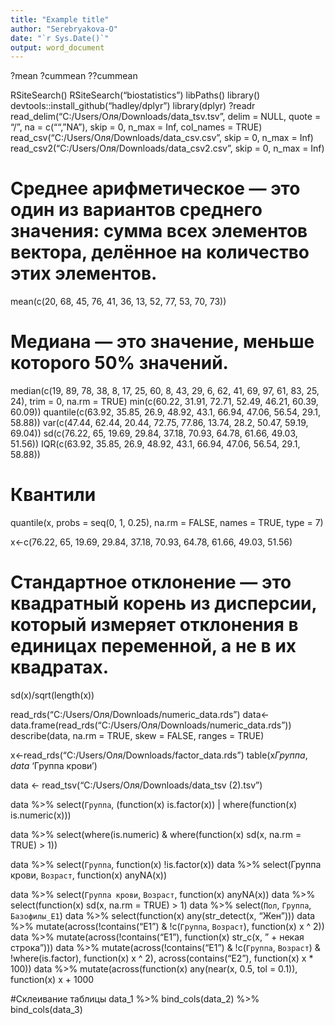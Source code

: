 ```yaml
---
title: "Example title"
author: "Serebryakova-O"
date: "`r Sys.Date()`"
output: word_document
---
```


?mean ?cummean ??cummean

RSiteSearch() RSiteSearch("biostatistics") libPaths() library() devtools::install_github("hadley/dplyr") library(dplyr) ?readr read_delim("C:/Users/Оля/Downloads/data_tsv.tsv", delim = NULL, quote = "/", na = c("","NA"), skip = 0, n_max = Inf, col_names = TRUE) read_csv("C:/Users/Оля/Downloads/data_csv.csv", skip = 0, n_max = Inf) read_csv2("C:/Users/Оля/Downloads/data_csv2.csv", skip = 0, n_max = Inf)

# Среднее арифметическое --- это один из вариантов среднего значения: сумма всех элементов вектора, делённое на количество этих элементов.

mean(c(20, 68, 45, 76, 41, 36, 13, 52, 77, 53, 70, 73))

# Медиана --- это значение, меньше которого 50% значений.

median(c(19, 89, 78, 38, 8, 17, 25, 60, 8, 43, 29, 6, 62, 41, 69, 97, 61, 83, 25, 24), trim = 0, na.rm = TRUE) min(c(60.22, 31.91, 72.71, 52.49, 46.21, 60.39, 60.09)) quantile(c(63.92, 35.85, 26.9, 48.92, 43.1, 66.94, 47.06, 56.54, 29.1, 58.88)) var(c(47.44, 62.44, 20.44, 72.75, 77.86, 13.74, 28.2, 50.47, 59.19, 69.04)) sd(c(76.22, 65, 19.69, 29.84, 37.18, 70.93, 64.78, 61.66, 49.03, 51.56)) IQR(c(63.92, 35.85, 26.9, 48.92, 43.1, 66.94, 47.06, 56.54, 29.1, 58.88))

# Квантили
quantile(x, probs = seq(0, 1, 0.25), na.rm = FALSE, names = TRUE, type = 7)

x<-c(76.22, 65, 19.69, 29.84, 37.18, 70.93, 64.78, 61.66, 49.03, 51.56)

# Стандартное отклонение — это квадратный корень из дисперсии, который измеряет отклонения в единицах переменной, а не в их квадратах.
sd(x)/sqrt(length(x))

read_rds("C:/Users/Оля/Downloads/numeric_data.rds") data\<- data.frame(read_rds("C:/Users/Оля/Downloads/numeric_data.rds"))\
describe(data, na.rm = TRUE, skew = FALSE, ranges = TRUE)

x\<-read_rds("C:/Users/Оля/Downloads/factor_data.rds") table(x$Группа, data$ 'Группа крови')

data \<- read_tsv("C:/Users/Оля/Downloads/data_tsv (2).tsv")

data %\>% select(`Группа`, (function(x) is.factor(x)) \| where(function(x) is.numeric(x)))

data %\>% select(where(is.numeric) & where(function(x) sd(x, na.rm = TRUE) \> 1))

data %\>% select(`Группа`, function(x) !is.factor(x)) data %\>% select(Группа крови, `Возраст`, function(x) anyNA(x))

data %\>% select(`Группа крови`, `Возраст`, function(x) anyNA(x)) data %\>% select(function(x) sd(x, na.rm = TRUE) \> 1) data %\>% select(`Пол`, `Группа`, `Базофилы_E1`) data %\>% select(function(x) any(str_detect(x, "Жен"))) data %\>% mutate(across(!contains("E1") & !c(`Группа`, `Возраст`), function(x) x \^ 2)) data %\>% mutate(across(!contains("E1"), function(x) str_c(x, " + некая строка"))) data %\>% mutate(across(!contains("E1") & !c(`Группа`, `Возраст`) & !where(is.factor), function(x) x \^ 2), across(contains("E2"), function(x) x \* 100)) data %\>% mutate(across(function(x) any(near(x, 0.5, tol = 0.1)), function(x) x + 1000

#Склеивание таблицы
data_1 %>% bind_cols(data_2) %>% bind_cols(data_3)
